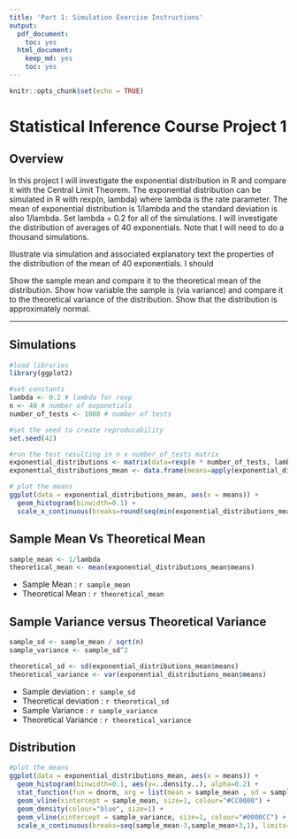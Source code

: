 ```yaml
---
title: 'Part 1: Simulation Exercise Instructions'
output:
  pdf_document:
    toc: yes
  html_document:
    keep_md: yes
    toc: yes
---
```


```r
knitr::opts_chunk$set(echo = TRUE)
```

# Statistical Inference Course Project 1


## Overview
In this project I will investigate the exponential distribution in R and compare it with the Central Limit Theorem. The exponential distribution can be simulated in R with rexp(n, lambda) where lambda is the rate parameter. The mean of exponential distribution is 1/lambda and the standard deviation is also 1/lambda. Set lambda = 0.2 for all of the simulations. I will investigate the distribution of averages of 40 exponentials. Note that I will need to do a thousand simulations.

Illustrate via simulation and associated explanatory text the properties of the distribution of the mean of 40 exponentials. I should

Show the sample mean and compare it to the theoretical mean of the distribution.
Show how variable the sample is (via variance) and compare it to the theoretical variance of the distribution.
Show that the distribution is approximately normal.

---
## Simulations

```r
#load libraries
library(ggplot2)

#set constants
lambda <- 0.2 # lambda for rexp
n <- 40 # number of exponetials
number_of_tests <- 1000 # number of tests

#set the seed to create reproducability
set.seed(42)

#run the test resulting in n x number_of_tests matrix
exponential_distributions <- matrix(data=rexp(n * number_of_tests, lambda), nrow=number_of_tests)
exponential_distributions_mean <- data.frame(means=apply(exponential_distributions, 1, mean))

# plot the means
ggplot(data = exponential_distributions_mean, aes(x = means)) + 
  geom_histogram(binwidth=0.1) +   
  scale_x_continuous(breaks=round(seq(min(exponential_distributions_mean$means), max(exponential_distributions_mean$means), by=1)))


```


## Sample Mean Vs Theoretical Mean

```r
sample_mean <- 1/lambda
theoretical_mean <- mean(exponential_distributions_mean$means)

```

* Sample Mean : `r sample_mean`
* Theoretical Mean : `r theoretical_mean`


## Sample Variance versus Theoretical Variance

```r
sample_sd <- sample_mean / sqrt(n)
sample_variance <- sample_sd^2

theoretical_sd <- sd(exponential_distributions_mean$means)
theoretical_variance <- var(exponential_distributions_mean$means)

```
* Sample deviation : `r sample_sd`
* Theoretical deviation : `r theoretical_sd`
* Sample Variance : `r sample_variance`
* Theoretical Variance : `r theoretical_variance`


## Distribution
```r
#plot the means
ggplot(data = exponential_distributions_mean, aes(x = means)) + 
  geom_histogram(binwidth=0.1, aes(y=..density..), alpha=0.2) + 
  stat_function(fun = dnorm, arg = list(mean = sample_mean , sd = sample_sd), colour = "red", size=1) + 
  geom_vline(xintercept = sample_mean, size=1, colour="#CC0000") + 
  geom_density(colour="blue", size=1) +
  geom_vline(xintercept = sample_variance, size=1, colour="#0000CC") + 
  scale_x_continuous(breaks=seq(sample_mean-3,sample_mean+3,1), limits=c(sample_mean-3,sample_mean+3)) 
```
